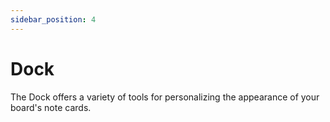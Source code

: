 ```yaml
---
sidebar_position: 4
---
```


# Dock

The Dock offers a variety of tools for personalizing the appearance of your board's note cards.
